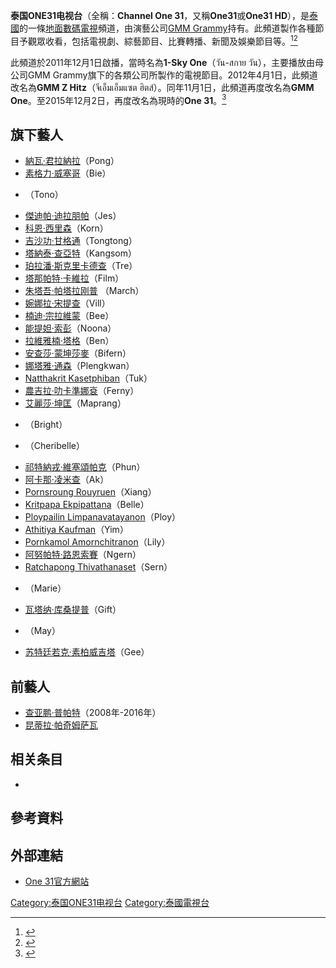 {{Infobox television channel
| name              = 泰国ONE31电视台
| logofile          = One 31 Logo.png
| logosize          = 180px
| logocaption       = 
| logoalt           = 
| logo2             = 
| launch            = {{Start date and age|2011|12|01|df=yes}}
| closed date       = <!-- {{End date|YYYY|MM|DD|df=y}} -->
| picture format    = [[1080i|1080i]]（[[16:9|16:9]] [[HDTV|HDTV]]）
| share             = 
| share as of       = 
| share source      = 
| network           = 
| owner             = The One Enterprise Co., Ltd.
| parent            = [[GMM_Grammy|GMM Grammy]]
| slogan            = 享受每一天，一直在一起
| motto             = 
| country           = {{THA}}
| language          = [[泰語|泰語]]
| broadcast area    = {{THA}}
| affiliates        = 
| headquarters      = [[曼谷|曼谷]][[宛他那縣|宛他那縣]]{{link-en|阿索克蒙特里路|Asok Montri Road}}GMM Grammy Place
| former names      = BiG<br>GMM Channel
| replaced names    = 
| replaced by names = 
| sister names      = [[GMM_25|GMM 25]]
| timeshift names   = 
| website           = {{url|one31.net}}
}}

'''泰国ONE31电视台'''（全稱：'''Channel One 31'''，又稱'''One31'''或'''One31 HD'''），是[[泰國|泰國]]的一條[[地面數碼電視|地面數碼電視]]頻道，由演藝公司[[GMM_Grammy|GMM Grammy]]持有。此頻道製作各種節目予觀眾收看，包括電視劇、綜藝節目、比賽轉播、新聞及娛樂節目等。<ref>{{cite web |title=The One Enterprise Group |url=http://www.gmmgrammy.com/2020/th/one31-business.php |website=gmmgrammy.com |publisher=[[GMM_Grammy|GMM Grammy]] |accessdate=2020-04-25 |archive-date=2020-06-04 |archive-url=https://web.archive.org/web/20200604095824/http://www.gmmgrammy.com/2020/th/one31-business.php |dead-url=no }}</ref><ref>{{cite web |title=Digital Terrestrial TV Business |url=http://company_business.html |website=grammy.listedcompany.com |publisher=[[GMM_Grammy|GMM Grammy]] |accessdate=2020-04-25 }}{{Dead link}}</ref>

此頻道於2011年12月1日啟播，當時名為'''1-Sky One'''（วัน-สกาย วัน），主要播放由母公司GMM Grammy旗下的各類公司所製作的電視節目。2012年4月1日，此頻道改名為'''GMM Z Hitz'''（จีเอ็มเอ็มแซต ฮิตส์）。同年11月1日，此頻道再度改名為'''GMM One'''。至2015年12月2日，再度改名為現時的'''One 31'''。<ref>{{cite web |title=ประวัติบริษัท |url=https://www.one31.net/corporate/ |website=one31.net |publisher=One31 |accessdate=2020-04-25 |language=Th |archive-date=2020-07-23 |archive-url=https://web.archive.org/web/20200723022626/https://www.one31.net/corporate/ |dead-url=no }}</ref>

== 旗下藝人 ==
{{NotChineseSect}}
{{Div col|colwidth=20em}}
* [[納瓦·君拉納拉|納瓦·君拉納拉]]（Pong）
* [[素格力·威塞哥|素格力·威塞哥]]（Bie）
* {{link-en|帕金·庫姆維拉蘇克|Phakin Khamwilaisak}}（Tono）
* [[傑迪帕·迪拉朋帕|傑迪帕·迪拉朋帕]]（Jes）
* [[科恩·西里森|科恩·西里森]]（Korn）
* [[吉沙功·甘格通|吉沙功·甘格通]]（Tongtong）
* [[塔納泰·查亞特|塔納泰·查亞特]]（Kangsom）
* [[珀拉潘·斯克里卡德查|珀拉潘·斯克里卡德查]]（Tre）
* [[塔那帕特·卡維拉|塔那帕特·卡維拉]]（Film）
* [[朱塔吾·帕塔拉刚普|朱塔吾·帕塔拉刚普]] （March）
* [[婉娜拉·宋提查|婉娜拉·宋提查]]（Vill）
* [[楠迪·宗拉維蒙|楠迪·宗拉維蒙]]（Bee）
* [[能提妲·索彭|能提妲·索彭]]（Noona）
* [[拉維雅楠·塔格|拉維雅楠·塔格]]（Ben）
* [[安查莎·蒙坤莎麥|安查莎·蒙坤莎麥]]（Bifern）
* [[娜塔雅·通森|娜塔雅·通森]]（Plengkwan）
* [[Natthakrit_Kasetphiban|Natthakrit Kasetphiban]]（Tuk）
* [[農吉拉·叻卡準娜袞|農吉拉·叻卡準娜袞]]（Ferny）
* [[艾麗莎·坤匡|艾麗莎·坤匡]]（Maprang）
* {{link-en|諾拉帕特·維萊芬|Norraphat Vilaiphan}}（Bright）
* {{tsl|th|ลัลณ์ลลิน เตจะสา เวศซ์|藍藍琳·德加莎·維}}（Cheribelle）
* [[祁特納戎·維塞頌帕克|祁特納戎·維塞頌帕克]]（Phun）
* [[阿卡那·凌米查|阿卡那·凌米查]]（Ak）
* [[Pornsroung_Rouyruen|Pornsroung Rouyruen]]（Xiang）
* [[Kritpapa_Ekpipattana|Kritpapa Ekpipattana]]（Belle）
* [[Ploypailin_Limpanavatayanon|Ploypailin Limpanavatayanon]]（Ploy）
* [[Athitiya_Kaufman|Athitiya Kaufman]]（Yim）
* [[Pornkamol_Amornchitranon|Pornkamol Amornchitranon]]（Lily）
* [[阿努帕特·路恩索賽|阿努帕特·路恩索賽]]（Ngern）
* [[Ratchapong_Thivathanaset|Ratchapong Thivathanaset]]（Sern）
* {{link-th|瑪麗·本林納|มารี เบิร์นเนอร์}}（Marie）
* [[瓦塔纳·库桑提普|瓦塔纳·库桑提普]]（Gift）
* {{tsl|en|Phitchanat Sakhakon|皮佳娜·莎卡功}}（May）
* [[苏特廷若克·素柏威吉塔|苏特廷若克·素柏威吉塔]]（Gee） 
{{Div col end}}

== 前藝人 ==
* [[查亚鹏·普帕特|查亚鹏·普帕特]]（2008年-2016年）
* [[昆蒂拉·帕奇姆萨瓦|昆蒂拉·帕奇姆萨瓦]]

==相关条目==
* {{tsl|th|รายชื่อละครโทรทัศน์ทางสถานีโทรทัศน์ช่องวัน|泰国One 31电视台剧集作品列表}}

== 參考資料==
{{Reflist}}

== 外部連結 ==
* [http://one31.net One 31官方網站]{{Wayback|url=http://one31.net/ |date=20200915194416 }}

{{泰國電視台}}
{{GMM Grammy}}

[[Category:泰国ONE31电视台|Category:泰国ONE31电视台]]
[[Category:泰國電視台|Category:泰國電視台]]